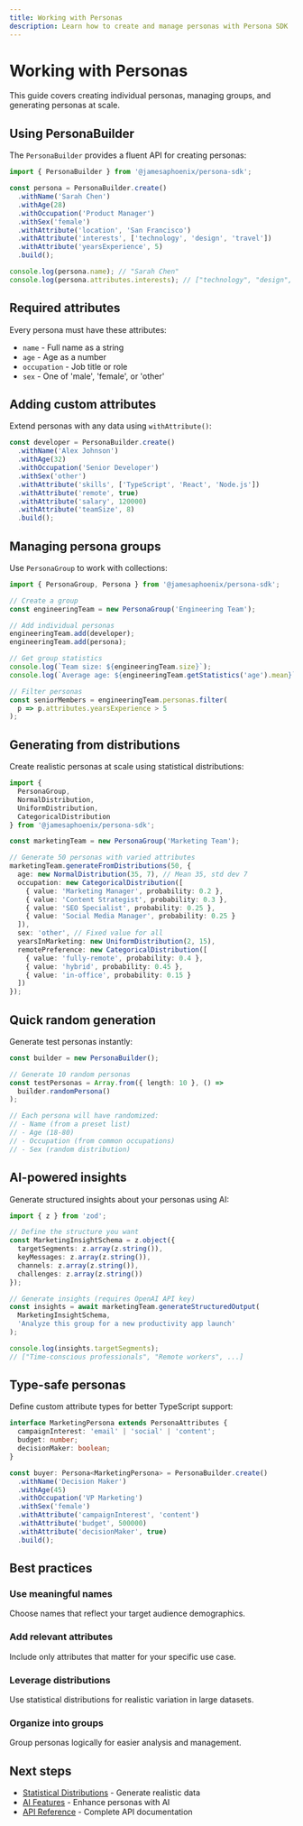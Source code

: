 ```yaml
---
title: Working with Personas
description: Learn how to create and manage personas with Persona SDK
---
```


# Working with Personas

This guide covers creating individual personas, managing groups, and generating personas at scale.

## Using PersonaBuilder

The `PersonaBuilder` provides a fluent API for creating personas:

```typescript
import { PersonaBuilder } from '@jamesaphoenix/persona-sdk';

const persona = PersonaBuilder.create()
  .withName('Sarah Chen')
  .withAge(28)
  .withOccupation('Product Manager')
  .withSex('female')
  .withAttribute('location', 'San Francisco')
  .withAttribute('interests', ['technology', 'design', 'travel'])
  .withAttribute('yearsExperience', 5)
  .build();

console.log(persona.name); // "Sarah Chen"
console.log(persona.attributes.interests); // ["technology", "design", "travel"]
```

## Required attributes

Every persona must have these attributes:

- `name` - Full name as a string
- `age` - Age as a number
- `occupation` - Job title or role
- `sex` - One of 'male', 'female', or 'other'

## Adding custom attributes

Extend personas with any data using `withAttribute()`:

```typescript
const developer = PersonaBuilder.create()
  .withName('Alex Johnson')
  .withAge(32)
  .withOccupation('Senior Developer')
  .withSex('other')
  .withAttribute('skills', ['TypeScript', 'React', 'Node.js'])
  .withAttribute('remote', true)
  .withAttribute('salary', 120000)
  .withAttribute('teamSize', 8)
  .build();
```

## Managing persona groups

Use `PersonaGroup` to work with collections:

```typescript
import { PersonaGroup, Persona } from '@jamesaphoenix/persona-sdk';

// Create a group
const engineeringTeam = new PersonaGroup('Engineering Team');

// Add individual personas
engineeringTeam.add(developer);
engineeringTeam.add(persona);

// Get group statistics
console.log(`Team size: ${engineeringTeam.size}`);
console.log(`Average age: ${engineeringTeam.getStatistics('age').mean}`);

// Filter personas
const seniorMembers = engineeringTeam.personas.filter(
  p => p.attributes.yearsExperience > 5
);
```

## Generating from distributions

Create realistic personas at scale using statistical distributions:

```typescript
import { 
  PersonaGroup, 
  NormalDistribution,
  UniformDistribution,
  CategoricalDistribution 
} from '@jamesaphoenix/persona-sdk';

const marketingTeam = new PersonaGroup('Marketing Team');

// Generate 50 personas with varied attributes
marketingTeam.generateFromDistributions(50, {
  age: new NormalDistribution(35, 7), // Mean 35, std dev 7
  occupation: new CategoricalDistribution([
    { value: 'Marketing Manager', probability: 0.2 },
    { value: 'Content Strategist', probability: 0.3 },
    { value: 'SEO Specialist', probability: 0.25 },
    { value: 'Social Media Manager', probability: 0.25 }
  ]),
  sex: 'other', // Fixed value for all
  yearsInMarketing: new UniformDistribution(2, 15),
  remotePreference: new CategoricalDistribution([
    { value: 'fully-remote', probability: 0.4 },
    { value: 'hybrid', probability: 0.45 },
    { value: 'in-office', probability: 0.15 }
  ])
});
```

## Quick random generation

Generate test personas instantly:

```typescript
const builder = new PersonaBuilder();

// Generate 10 random personas
const testPersonas = Array.from({ length: 10 }, () => 
  builder.randomPersona()
);

// Each persona will have randomized:
// - Name (from a preset list)
// - Age (18-80)
// - Occupation (from common occupations)
// - Sex (random distribution)
```

## AI-powered insights

Generate structured insights about your personas using AI:

```typescript
import { z } from 'zod';

// Define the structure you want
const MarketingInsightSchema = z.object({
  targetSegments: z.array(z.string()),
  keyMessages: z.array(z.string()),
  channels: z.array(z.string()),
  challenges: z.array(z.string())
});

// Generate insights (requires OpenAI API key)
const insights = await marketingTeam.generateStructuredOutput(
  MarketingInsightSchema,
  'Analyze this group for a new productivity app launch'
);

console.log(insights.targetSegments);
// ["Time-conscious professionals", "Remote workers", ...]
```

## Type-safe personas

Define custom attribute types for better TypeScript support:

```typescript
interface MarketingPersona extends PersonaAttributes {
  campaignInterest: 'email' | 'social' | 'content';
  budget: number;
  decisionMaker: boolean;
}

const buyer: Persona<MarketingPersona> = PersonaBuilder.create()
  .withName('Decision Maker')
  .withAge(45)
  .withOccupation('VP Marketing')
  .withSex('female')
  .withAttribute('campaignInterest', 'content')
  .withAttribute('budget', 500000)
  .withAttribute('decisionMaker', true)
  .build();
```

## Best practices

### Use meaningful names
Choose names that reflect your target audience demographics.

### Add relevant attributes
Include only attributes that matter for your specific use case.

### Leverage distributions
Use statistical distributions for realistic variation in large datasets.

### Organize into groups
Group personas logically for easier analysis and management.

## Next steps

- [Statistical Distributions](/docs/distributions) - Generate realistic data
- [AI Features](/docs/ai-features) - Enhance personas with AI
- [API Reference](/docs/api) - Complete API documentation